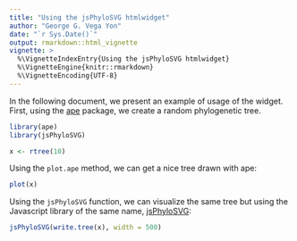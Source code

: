 ```yaml
---
title: "Using the jsPhyloSVG htmlwidget"
author: "George G. Vega Yon"
date: "`r Sys.Date()`"
output: rmarkdown::html_vignette
vignette: >
  %\VignetteIndexEntry{Using the jsPhyloSVG htmlwidget}
  %\VignetteEngine{knitr::rmarkdown}
  %\VignetteEncoding{UTF-8}
---
```


In the following document, we present an example of usage of the widget. First, using the [ape](https://cran.r-project.org/package=ape) package, we create a random phylogenetic tree.

```r
library(ape)
library(jsPhyloSVG)
```

```r
x <- rtree(10)
```

Using the `plot.ape` method, we can get a nice tree drawn with ape:

```r
plot(x)
```

Using the `jsPhyloSVG` function, we can visualize the same tree but using the Javascript library of the same name, [jsPhyloSVG](http://jsphylosvg.com):

```r
jsPhyloSVG(write.tree(x), width = 500)
```


